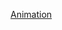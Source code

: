 {{hiddencat}}
{{WPSS-cat}}
{{Stub Category | article=[[动画|动画]] | newstub=Animation-stub | category=动画}}

[[Category:動漫小作品|Animation]]